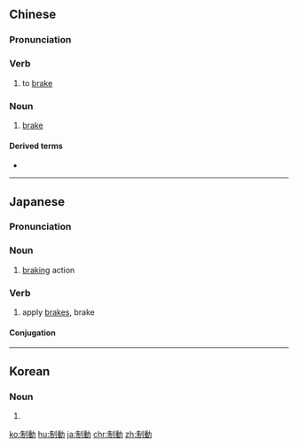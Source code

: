 {{also|制动}}
==Chinese==
{{zh-forms|s=制动}}

===Pronunciation===
{{zh-pron
|m=zhìdòng
|cat=v,n
}}

===Verb===
{{zh-verb}}

# to [[brake]]

===Noun===
{{zh-noun}}

# [[brake]]

====Derived terms====
* {{zh-l|制動器}}
----
==Japanese==
{{ja-kanjitab|せい|どう|yomi=o}}

===Pronunciation===
{{ja-pron|せいどう|y=o}}

===Noun===
{{ja-noun|せいどう|tr=trans}}

# [[braking]] action

===Verb===
{{ja-verb-suru|せいどう|tr=trans}}

#apply [[brake]]s, brake

====Conjugation====
{{ja-suru|せいどう}}

----

==Korean==
{{ko-hanjatab}}

===Noun===
{{ko-noun|hj|hangeul=제동}}

# {{hanja form of|제동|}}

[[ko:制動]]
[[hu:制動]]
[[ja:制動]]
[[chr:制動]]
[[zh:制動]]